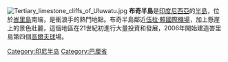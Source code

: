 [[File:Tertiary_limestone_cliffs_of_Uluwatu.jpg|thumb]]
'''布奇半島'''是[[印度尼西亞|印度尼西亞]]的[[半島|半島]]，位於[[峇里島|峇里島]]南端，是衝浪手的熱門地點。布奇半島鄰近[[伍拉·賴國際機場|伍拉·賴國際機場]]，加上懸崖上的景色壯麗，這個地區在21世紀初進行大量投資和發展，2006年開始建造峇里島第四個[[高爾夫球|高爾夫球]]場。
{{Reflist}}
{{Indonesia-geo-stub}}

[[Category:印尼半岛|Category:印尼半岛]]
[[Category:巴厘省|Category:巴厘省]]